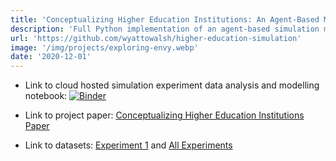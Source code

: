 ```yaml
---
title: 'Conceptualizing Higher Education Institutions: An Agent-Based Modelling Approach'
description: 'Full Python implementation of an agent-based simulation model of generalized higher education institutions. Thousands of experiments are conducted and model feature significance is found through regression, SHAP, and permutation.'
url: 'https://github.com/wyattowalsh/higher-education-simulation'
image: '/img/projects/exploring-envy.webp'
date: '2020-12-01'
---
```


- Link to cloud hosted simulation experiment data analysis and modelling notebook: [![Binder](https://mybinder.org/badge_logo.svg)](https://mybinder.org/v2/gh/wyattowalsh/higher-education-simulation/HEAD?filepath=nb.ipynb)

- Link to project paper: [Conceptualizing Higher Education Institutions Paper](https://github.com/wyattowalsh/higher-education-simulation/blob/master/Conceptualizing_Higher_Education_Institutions__An_Agent_Based_Modelling_Approach.pdf)

- Link to datasets: [Experiment 1](https://www.dropbox.com/s/gq8gqxqvrqlssf3/experiment_1.json?dl=0) and  [All Experiments](https://www.dropbox.com/s/gk31rdjnvzusql6/all_data.csv?dl=0)